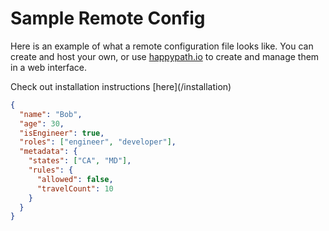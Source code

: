 
# Sample Remote Config

Here is an example of what a remote configuration file looks like. You can create and host your own, or use [happypath.io](https://app.happypath.io) to create and manage them in a web interface.

<Callout type="info">
  Check out installation instructions [here](/installation)
</Callout>

```json filename="config.json"
{
  "name": "Bob",
  "age": 30,
  "isEngineer": true,
  "roles": ["engineer", "developer"],
  "metadata": {
    "states": ["CA", "MD"],
    "rules": {
      "allowed": false,
      "travelCount": 10
    }
  }
}
```
